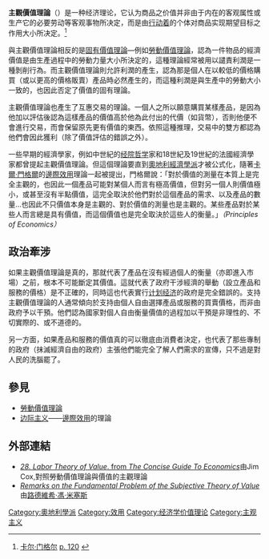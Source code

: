 {{Austrian School sidebar}}'''主觀價值理論'''（{{lang-en|'''subjective theory of value'''}}）是一种经济理论，它认为商品之价值并非由于内在的客观属性或生产它的必要劳动等客观事物所决定，而是由[[人類行為學|行动着]]的个体对商品实现期望目标之作用大小所决定。<ref>[[卡爾·門格爾|卡尔·门格尔]]{{Link-en|《经济学原理》(门格尔)|Principles of Economics (Menger book)}} [https://www.mises.org/sites/default/files/Principles%20of%20Economics_5.pdf p. 120] {{Wayback|url=https://www.mises.org/sites/default/files/Principles%20of%20Economics_5.pdf |date=20190803025254 }}</ref>

與主觀價值理論相反的是[[固有價值理論|固有價值理論]]—例如[[劳动价值|勞動價值理論]]，認為一件物品的經濟價值是由生產過程中的勞動力量大小所決定的，這種理論經常被用以譴責利潤是一種剝削行為。而主觀價值理論則允許利潤的產生，認為那是個人在以較低的價格購買（或以更高的價格販賣）產品時必然產生的，而這種利潤是與生產中的勞動大小一致的，也因此否定了價值的固有理論。

主觀價值理論也產生了互惠交易的理論。一個人之所以願意購買某樣產品，是因為他加以評估後認為這樣產品的價值高於他為此付出的代價（如貨幣），否則他便不會進行交易，而會保留原先更有價值的東西。依照這種推理，交易中的雙方都認為他們會因此獲利（除了價值評估的錯誤之外）。

一些早期的經濟學家，例如中世紀的[[经院哲学|经院哲学]]家和18世紀及19世紀的法國經濟學家都曾提起主觀價值理論。但這個理論要直到[[奧地利經濟學派|奧地利經濟學派]]才被公式化，隨著[[卡爾·門格爾|卡爾·門格爾]]的[[边际主义|邊際效用]]理論一起被提出，門格爾說：「對於價值的測量在本質上是完全主觀的，也因此一個產品可能對某個人而言有極高價值，但對另一個人則價值極小，或甚至沒有半點價值，這完全取決於他們對於這個產品的需求、以及產品的數量…也因此不只價值本身是主觀的、對於價值的測量也是主觀的。某些產品對於某些人而言總是具有價值，而這個價值也是完全取決於這些人的衡量。」''（Principles of Economics）''

==政治牽涉==

如果主觀價值理論是真的，那就代表了產品在沒有經過個人的衡量（亦即進入市場）之前，根本不可能斷定其價值。這就代表了政府干涉經濟的舉動（設立產品和服務的價格）是不正確的，同時這也代表實行[[计划经济|计划经济]]的政府是完全錯誤的。支持主觀價值理論的人通常傾向於支持由個人自由選擇產品或服務的買賣價格，而非由政府予以干預。他們認為國家對個人自由衡量價值的過程加以干預是非理性的、不切實際的、或不道德的。

另一方面，如果產品和服務的價值真的可以徹底由消費者決定，也代表了那些專制的政府（抹滅經濟自由的政府）主張他們能完全了解人們需求的宣傳，只不過是對人民的洗腦罷了。

== 參見 ==
* [[劳动价值|勞動價值理論]]
* [[边际主义|边际主义]]——[[邊際效用|邊際效用]]的理論

== 外部連結 ==
* [https://web.archive.org/web/20060825004029/http://www.conciseguidetoeconomics.com/book/LTV/ ''28. Labor Theory of Value''. from ''The Concise Guide To Economics'']由Jim Cox,對照勞動價值理論與價值的主觀理論
* [http://www.mises.org/epofe/c5sec0.asp ''Remarks on the Fundamental Problem of the Subjective Theory of Value''] {{Wayback|url=http://www.mises.org/epofe/c5sec0.asp |date=20141113104131 }}由[[路德維希·馮·米塞斯|路德維希·馮·米塞斯]]

[[Category:奧地利學派|Category:奧地利學派]]
[[Category:效用|Category:效用]]
[[Category:经济学价值理论|Category:经济学价值理论]]
[[Category:主观主义|Category:主观主义]]
